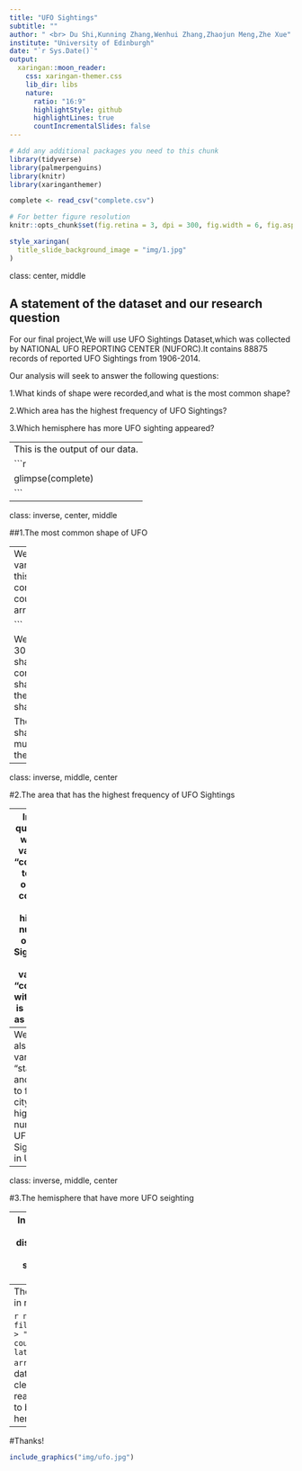 ```yaml
---
title: "UFO Sightings"
subtitle: ""
author: " <br> Du Shi,Kunning Zhang,Wenhui Zhang,Zhaojun Meng,Zhe Xue"
institute: "University of Edinburgh"
date: "`r Sys.Date()`"
output:
  xaringan::moon_reader:
    css: xaringan-themer.css
    lib_dir: libs
    nature:
      ratio: "16:9"
      highlightStyle: github
      highlightLines: true
      countIncrementalSlides: false
---
```


```r
# Add any additional packages you need to this chunk
library(tidyverse)
library(palmerpenguins)
library(knitr)
library(xaringanthemer)
```

```r
complete <- read_csv("complete.csv")
```

```r
# For better figure resolution
knitr::opts_chunk$set(fig.retina = 3, dpi = 300, fig.width = 6, fig.asp = 0.618, out.width = "80%")
```


```r
style_xaringan(
  title_slide_background_image = "img/1.jpg"
)
```

class: center, middle

## A statement of the dataset and our research question

For our final project,We will use UFO Sightings Dataset,which was collected by NATIONAL UFO REPORTING CENTER (NUFORC).It contains 88875 records of reported UFO Sightings from 1906-2014.
   
Our analysis will seek to answer the following questions:
   
1.What kinds of shape were recorded,and what is the most common shape?

2.Which area has the highest frequency of UFO Sightings? 

3.Which hemisphere has more UFO sighting appeared?

---
This is the output of our data.
```r
 glimpse(complete)
```
---

class: inverse, center, middle

##1.The most common shape of UFO

---
We use shape variable to solve this question
```r
complete%>%
  count(shape)%>%
  arrange(desc(n))


```

We find UFO have 30 different shapes,they also contain unknown shape,so maybe they have more shapes.

The most common shape is light,it is much more than the triangle.

---

class: inverse, middle, center

#2.The area that has the highest frequency of UFO Sightings

---
In this question, we use variable "country" to find out the country with highest number of UFO Sightings.(The variable "country" with "NA" is named as Other.)

```r
complete %>%
  mutate(country = 
           case_when(
             country == "au" ~ "Australia",
             country == "ca" ~ "Canada",
             country == "de" ~ "Germany",
             country == "gb" ~ "Great Britain",
             country == "us" ~ "United States of America",
             TRUE ~ "Other"
        )) %>%
  count(country) %>%
  arrange(desc(n)) %>%
  rename(number = n) 
```
We find the United States of America has the highest number of UFO Sightings.
---
We can also use variable "state" and "city" to find the city with highest number of UFO Sightings in US.
```r
complete %>%
  mutate(country = 
           case_when(
             country == "au" ~ "Australia",
             country == "ca" ~ "Canada",
             country == "de" ~ "Germany",
             country == "gb" ~ "Great Britain",
             country == "us" ~ "United States of America",
             TRUE ~ "Other"
        )) %>%
  filter(country == "United States of America")%>%
  count(city,state) %>%
  arrange(desc(n)) %>%
  rename(number = n)
```

---

class: inverse, middle, center

#3.The hemisphere that have more UFO seighting


---
In this question, variable "latitude" is used to discuss the question.
We will first look at the sightings happened in equator.

```r
equator <- filter(complete, latitude== "0")
count(equator, latitude)
```
Then look at the sightings in southern hemisphere

```r
southernhemisphere <- filter(complete,latitude < "0")
count(southernhemisphere, latitude) %>%
  arrange(desc(n))
```




---
Then look at the sightings in northern hemisphere.
 
```r
northernhemisphere <- filter(complete, latitude > "0")
count(northernhemisphere, latitude) %>%
  arrange(desc(n))
```
From the data, we can find that it is clear that if UFO sighting is real, then it is more likely to be seen in northern hemisphere.

---

#Thanks!

```r
include_graphics("img/ufo.jpg")
```

